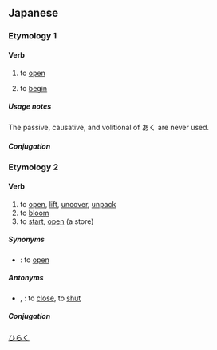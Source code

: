 ==Japanese==

===Etymology 1===
{{ja-kanjitab|あ|sort=あく|yomi=kun}}

====Verb====
{{ja-verb|type=1|tr=intrans|あく}}

# to [[open]]
#: {{ja-usex|彼女のシャツに小さな穴が'''開いています'''。|かのじょ の シャツ に ちいさな あな が '''あいています'''。|There is a small hole on her shirt. (lit. ''A small hole is '''opening''' on her shirt.'')}}
# to [[begin]] {{rfex|ja}}

=====Usage notes=====
The passive, causative, and volitional of あく are never used.

=====Conjugation=====
{{ja-go-ku|あ}}

===Etymology 2===
{{ja-kanjitab|ひら|sort=ひらく|yomi=kun}}

====Verb====
{{ja-verb|type=1|tr=both|ひらく}}

# to [[open]], [[lift]], [[uncover]], [[unpack]]
# to [[bloom]]
# to [[start]], [[open]] (a store)

=====Synonyms=====
* {{ja-r|開ける|あける}}: to [[open]]

=====Antonyms=====
* {{ja-r|閉める|しめる}}, {{ja-r|閉じる|とじる}}: to [[close]], to [[shut]]

=====Conjugation=====
{{ja-go-ku|ひら}}

[[Category:Japanese basic words|ひらく]]